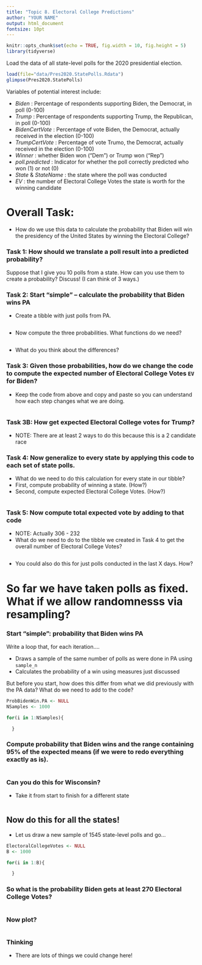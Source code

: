 ```yaml
---
title: "Topic 8. Electoral College Predictions"
author: "YOUR NAME"
output: html_document
fontsize: 10pt
---
```


```r
knitr::opts_chunk$set(echo = TRUE, fig.width = 10, fig.height = 5)
library(tidyverse)
```

Load the data of all state-level polls for the 2020 presidential election.

```r
load(file="data/Pres2020.StatePolls.Rdata")
glimpse(Pres2020.StatePolls)
```


Variables of potential interest include:

- _Biden_ : Percentage of respondents supporting Biden, the Democrat, in poll (0-100)
- _Trump_ : Percentage of respondents supporting Trump, the Republican, in poll (0-100)
- _BidenCertVote_ : Percentage of vote Biden, the Democrat, actually received in the election (0-100)
- _TrumpCertVote_ : Percentage of vote Trumo, the Democrat, actually received in the election (0-100)
- _Winner_ : whether Biden won ("Dem") or Trump won ("Rep")
- _poll.predicted_ : Indicator for whether the poll correctly predicted who won (1) or not (0)
- _State_ & _StateName_ : the state where the poll was conducted
- _EV_ : the number of Electoral College Votes the state is worth for the winning candidate

# Overall Task:  

- How do we use this data to calculate the probability that Biden will win the presidency of the United States by winning the Electoral College?

### Task 1: How should we translate a poll result into a predicted probability?

Suppose that I give you 10 polls from a state.  How can you use them to create a probability?  Discuss!  (I can think of 3 ways.)


### Task 2: Start "simple" -- calculate the probability that Biden wins PA

- Create a tibble with just polls from PA.

```r

```

- Now compute the three probabilities.  What functions do we need?

```r

```

- What do you think about the differences?

### Task 3: Given those probabilities, how do we change the code to compute the expected number of Electoral College Votes `EV` for Biden?

- Keep the code from above and copy and paste so you can understand how each step changes what we are doing.

```r


```
### Task 3B: How get expected Electoral College votes for Trump?


- NOTE: There are at least 2 ways to do this because this is a 2 candidate race


### Task 4:  Now generalize to every state by applying this code to each set of state polls.

- What do we need to do this calculation for every state in our tibble?
- First, compute probability of winning a state. (How?)
- Second, compute expected Electoral College Votes. (How?)

```r

```

### Task 5:  Now compute total expected vote by adding to that code

- NOTE: Actually 306 - 232
- What do we need to do to the tibble we created in Task 4 to get the overall number of Electoral College Votes?

```r
```


- You could also do this for just polls conducted in the last X days.  How?


# So far we have taken polls as fixed. What if we allow randomnesss via resampling?

###  Start "simple": probability that Biden wins PA

Write a loop that, for each iteration....

- Draws a sample of the same number of polls as were done in PA using `sample_n`
- Calculates the probability of a win using measures just discussed

But before you start, how does this differ from what we did previously with the PA data?  What do we need to add to the code?

```r
ProbBidenWin.PA <- NULL
NSamples <- 1000

for(i in 1:NSamples){

  }
```

### Compute probability that Biden wins and the range containing 95% of the expected means (if we were to redo everything exactly as is).

```r

```

### Can you do this for Wisconsin?

- Take it from start to finish for a different state

```r

```

## Now do this for all the states!

- Let us draw a new sample of 1545 state-level polls and go...

```r
ElectoralCollegeVotes <- NULL
B <- 1000

for(i in 1:B){

  }
```

### So what is the probability Biden gets at least 270 Electoral College Votes?

```r
 
```
### Now plot?

```r

```

### Thinking

- There are lots of things we could change here!